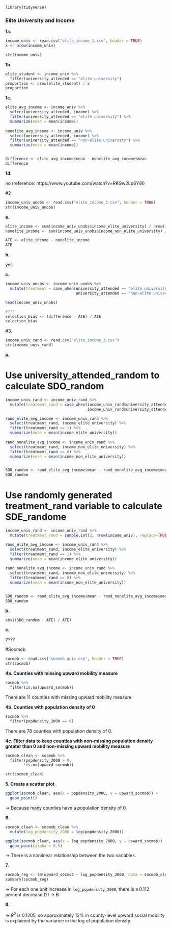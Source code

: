 ```r
library(tidyverse)
```
### Elite University and Income

**1a.**

```r
income_univ <- read.csv("elite_income_1.csv", header = TRUE)
x <- nrow(income_univ)

str(income_univ)
```

**1b.**

```r
elite_student <- income_univ %>%
  filter(university_attended == "elite university")
proportion <- nrow(elite_student) / x
proportion

```

**1c.**

```r
elite_avg_income <- income_univ %>%
  select(university_attended, income) %>%
  filter(university_attended == "elite university") %>%
  summarize(mean = mean(income))
  
nonelite_avg_income <- income_univ %>%
  select(university_attended, income) %>%
  filter(university_attended == "non-elite university") %>%
  summarize(mean = mean(income))


difference <- elite_avg_income$mean - nonelite_avg_income$mean
difference
```




**1d.**

no (reference: https://www.youtube.com/watch?v=RKGw2Lp6Y8I)


#2

```r
income_univ_unobs <- read.csv("elite_income_2.csv", header = TRUE)
str(income_univ_unobs)
```

**a.**

```r
elite_income <- sum(income_univ_unobs$income_elite_university) / nrow(income_univ_unobs)
nonelite_income <- sum(income_univ_unobs$income_non_elite_university) / nrow(income_univ_unobs)

ATE <- elite_income - nonelite_income
ATE
```
**b.**

yes

**c.**

```r
income_univ_unobs <- income_univ_unobs %>%
  mutate(treatment = case_when(university_attended == "elite university" ~ "TRUE",
                               university_attended == "non-elite university" ~ "FALSE"))

head(income_univ_unobs)

```



```r
#???
selection_bias <- (difference - ATE) / ATE
selection_bias
```



#3.


```r
income_univ_rand <- read.csv("elite_income_3.csv")
str(income_univ_rand)
```

**a.**

# Use university_attended_random to calculate SDO_random
```r
income_univ_rand <- income_univ_rand %>%
  mutate(treatment_rand = case_when(income_univ_rand$university_attended_random == "elite university" ~ 1,
                                    income_univ_rand$university_attended_random == "non-elite university" ~ 0))

rand_elite_avg_income <- income_univ_rand %>%
  select(treatment_rand, income_elite_university) %>%
  filter(treatment_rand == 1) %>%
  summarize(mean = mean(income_elite_university))
  
rand_nonelite_avg_income <- income_univ_rand %>%
  select(treatment_rand, income_non_elite_university) %>%
  filter(treatment_rand == 0) %>%
  summarize(mean = mean(income_non_elite_university))


SDO_random <- rand_elite_avg_income$mean - rand_nonelite_avg_income$mean
SDO_random
```

# Use randomly generated treatment_rand variable to calculate SDE_randome
```r
income_univ_rand <- income_univ_rand %>%
  mutate(treatment_rand = sample.int(2, nrow(income_univ), replace=TRUE) - 1)

rand_elite_avg_income <- income_univ_rand %>%
  select(treatment_rand, income_elite_university) %>%
  filter(treatment_rand == 1) %>%
  summarize(mean = mean(income_elite_university))
  
rand_nonelite_avg_income <- income_univ_rand %>%
  select(treatment_rand, income_non_elite_university) %>%
  filter(treatment_rand == 0) %>%
  summarize(mean = mean(income_non_elite_university))


SDO_random <- rand_elite_avg_income$mean - rand_nonelite_avg_income$mean
SDO_random
```



**b.**

```r
abs((SDO_random - ATE) / ATE)
```

**c.**

2???

#Socmob


```r
socmob <- read.csv("socmob_quiz.csv", header = TRUE)
str(socmob)
```


**4a. Counties with missing upward mobility measure**

```r
socmob %>%
  filter(is.na(upward_socmob))
```

There are 11 counties with missing upward mobility measure

**4b. Counties with population density of 0**

```r
socmob %>% 
  filter(popdensity_2000 == 0)
```

There are 78 counties with population density of 0.

**4c. Filter data to keep counties with non-missing population density greater than 0 and non-missing upward mobility measure**

```r
socmob_clean <- socmob %>%
  filter(popdensity_2000 > 0,
        !is.na(upward_socmob))

str(socmob_clean)
```

**5. Create a scatter plot**

```r
ggplot(socmob_clean, aes(x = popdensity_2000, y = upward_socmob)) +
  geom_point() 
```

-> Because many counties have a population density of 0.

**6.**

```r
socmob_clean <- socmob_clean %>%
  mutate(log_popdensity_2000 = log(popdensity_2000))

ggplot(socmob_clean, aes(x = log_popdensity_2000, y = upward_socmob)) + 
  geom_point(alpha = 0.5)
```

-> There is a nonlinear relationship between the two variables.

**7.**

```r
socmob_reg <- lm(upward_socmob ~ log_popdensity_2000, data = socmob_clean)
summary(socmob_reg)
```

-> For each one unit increase in `log_popdensity_2000`, there is a 0.112 percent decrease (?)
-> B

**8.**

-> $R^2$ is 0.1205, so approximately 12% in county-level upward social mobility is explained by the variance in the log of population density.









